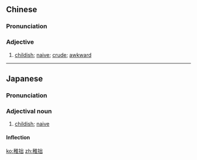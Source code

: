 ==Chinese==
{{zh-forms}}

===Pronunciation===
{{zh-pron
|m=zhì拙
|cat=a
}}

===Adjective===
{{zh-adj}}

# [[childish]]; [[naive]]; [[crude]]; [[awkward]]

----

==Japanese==
{{ja-kanjitab|yomi=o|ち|せつ}}

===Pronunciation===
{{ja-pron|ちせつ|yomi=o}}

===Adjectival noun===
{{ja-adj|ちせつ|infl=na}}

# [[childish]]; [[naive]]

====Inflection====
{{ja-na}}

[[ko:稚拙]]
[[zh:稚拙]]